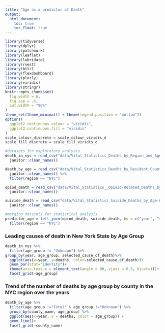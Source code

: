 ```yaml
---
title: "Age as a predictor of Death"
output: 
  html_document:
    toc: true
    toc_float: true
---
```


```r
library(tidyverse)
library(dplyr)
library(patchwork)
library(leaflet)
library(lubridate)
library(rvest)
library(httr)
library(flexdashboard)
library(plotly)
library(viridis)
library(stringr)
knitr::opts_chunk$set(
  fig.width = 6,
  fig.asp = .6,
  out.width = "90%"
)
theme_set(theme_minimal() + theme(legend.position = "bottom"))
options(
  ggplot2.continuous.colour = "viridis",
  ggplot2.continuous.fill = "viridis"
)
scale_colour_discrete = scale_colour_viridis_d
scale_fill_discrete = scale_fill_viridis_d
```

```r
#datasets for exploratory analysis
death_in_nys = read_csv("data/Vital_Statistics_Deaths_by_Region_and_Age-Group_by_Selected_Cause_of_Death___Beginning_2003.csv") %>%
  janitor::clean_names()

death_by_age = read_csv("data/Vital_Statistics_Deaths_by_Resident_County__Region__and_Age-Group__Beginning_2003.csv") %>%
  janitor::clean_names() %>%
  filter(region == "NYC")

opiod_death = read_csv("data/Vital_Statistics__Opioid-Related_Deaths_by_Age_Group__Beginning_2003.csv") %>%
  janitor::clean_names()

suicide_death = read_csv("data/Vital_Statistics_Suicide_Deaths_by_Age-Group__Race_Ethnicity__Resident_Region__and_Gender__Beginning_2003.csv") %>%
  janitor::clean_names()

#merging datasets for statistical analysis
predictor_age = left_join(opiod_death, suicide_death, by = c("year", "sex", "region", "race_or_ethnicity", "age_group")) %>%
  filter(region == "NYC")

```

### Leading causes of death in New York State by Age Group
```r
death_in_nys %>%
  filter(age_group != "Unknown") %>%
group_by(year, age_group, selected_cause_of_death)%>%
  ggplot(aes(x=year, y=deaths, color=selected_cause_of_death))+
  geom_bar(stat="identity")+
  theme(axis.text.x = element_text(angle = 90, vjust = 0.5, hjust=1))+
  facet_grid(~age_group)

```

### Trend of the number of deaths by age group by county in the NYC region over the years

```r
death_by_age %>%
  filter(age_group !="Total" & age_group !="Unknown") %>%
  group_by(county_name, age_group) %>%
  ggplot(aes(x=year, y = deaths, color = age_group)) +
  geom_line()+
  facet_grid(~county_name)
```